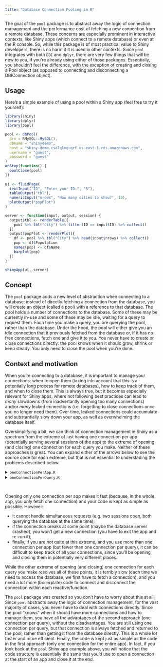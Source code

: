```yaml
---
title: "Database Connection Pooling in R"
---
```


The goal of the `pool` package is to abstract away the logic of connection management and the performance cost of fetching a new connection from a remote database. These concerns are especially prominent in interactive contexts, like Shiny apps (which connect to a remote database) or even at the R console. So, while this package is of most practical value to Shiny developers, there is no harm if it is used in other contexts. Since `pool` integrates with both `DBI` and `dplyr`, there are very few things that will be new to you, if you're already using either of those packages. Essentially, you shouldn't feel the difference, with the exception of creating and closing a Pool object (as opposed to connecting and disconnecting a DBIConnection object).

## Usage
Here’s a simple example of using a pool within a Shiny app (feel free to try it yourself):

```r
library(shiny)
library(dplyr)
library(pool)

pool <- dbPool(
  drv = RMySQL::MySQL(),
  dbname = "shinydemo",
  host = "shiny-demo.csa7qlmguqrf.us-east-1.rds.amazonaws.com",
  username = "guest",
  password = "guest"
)
onStop(function() {
  poolClose(pool)
})
  
ui <- fluidPage(
  textInput("ID", "Enter your ID:", "5"),
  tableOutput("tbl"),
  numericInput("nrows", "How many cities to show?", 10),
  plotOutput("popPlot")
)

server <- function(input, output, session) {
  output$tbl <- renderTable({
    pool %>% tbl("City") %>% filter(ID == input$ID) %>% collect()
  })
  output$popPlot <- renderPlot({
    df <- pool %>% tbl("City") %>% head(input$nrows) %>% collect()
    pop <- df$Population
    names(pop) <- df$Name
    barplot(pop)
  })
}

shinyApp(ui, server)
```
## Concept
The `pool` package adds a new level of abstraction when connecting to a database: instead of directly fetching a connection from the database, you will create an object (called a pool) with a reference to that database. The pool holds a number of connections to the database. Some of these may be currently in-use and some of these may be idle, waiting for a query to request them. Each time you make a query, you are querying the pool, rather than the database. Under the hood, the pool will either give you an idle connection that it previously fetched from the database or, if it has no free connections, fetch one and give it to you. You never have to create or close connections directly: the pool knows when it should grow, shrink or keep steady. You only need to close the pool when you’re done.

## Context and motivation
When you’re connecting to a database, it is important to manage your connections: when to open them (taking into account that this is a potentially long process for remote databases), how to keep track of them, and when to close them. This is always true, but it becomes especially relevant for Shiny apps, where not following best practices can lead to _many_ slowdowns (from inadvertantly opening too many connections) and/or _many_ leaked connections (i.e. forgetting to close connections once you no longer need them). Over time, leaked connections could accumulate and substantially slow down your app, as well as overwhelming the database itself.  

Oversimplifying a bit, we can think of connection management in Shiny as a spectrum from the extreme of just having one connection per app (potentially serving several sessions of the app) to the extreme of opening (and closing) one connection for each query you make. Neither of these approaches is great. You can expand either of the arrows below to see the source code for each extreme, but that is not essential to understading the problems described below.

<details>
  <summary><code>oneConnectionPerApp.R</code></summary>
  
```r
library(shiny)
library(dplyr)
library(DBI)

conn <- dbConnect(
    drv = RMySQL::MySQL(),
    dbname = "shinydemo",
    host = "shiny-demo.csa7qlmguqrf.us-east-1.rds.amazonaws.com",
    username = "guest",
    password = "guest"
  )
onStop(function() {
  dbDisconnect(conn)
})
  
ui <- fluidPage(
  textInput("ID", "Enter your ID:", "5"),
  tableOutput("tbl"),
  numericInput("nrows", "How many cities to show?", 10),
  plotOutput("popPlot")
)
  
server <- function(input, output, session) {
  output$tbl <- renderTable({
    conn %>% tbl("City") %>% filter(ID == input$ID) %>% collect()
  })
  output$popPlot <- renderPlot({
    df <- conn %>% tbl("City") %>% head(input$nrows) %>% collect()
    pop <- df$Population
    names(pop) <- df$Name
    barplot(pop)
  })
}
  
shinyApp(ui, server)
```

</details>

<details>
  <summary><code>oneConnectionPerQuery.R</code></summary>
  
```r
library(shiny)
library(dplyr)
library(DBI)

args <- list(
  drv = RMySQL::MySQL(),
  dbname = "shinydemo",
  host = "shiny-demo.csa7qlmguqrf.us-east-1.rds.amazonaws.com",
  username = "guest",
  password = "guest"
)
  
ui <- fluidPage(
  textInput("ID", "Enter your ID:", "5"),
  tableOutput("tbl"),
  numericInput("nrows", "How many cities to show?", 10),
  plotOutput("popPlot")
)
  
server <- function(input, output, session) {
  output$tbl <- renderTable({
    conn <- do.call(dbConnect, args)
    on.exit(dbDisconnect(conn))
    
    conn %>% tbl("City") %>% filter(ID == input$ID) %>% collect()
  })
  output$popPlot <- renderPlot({
    conn <- do.call(dbConnect, args)
    on.exit(dbDisconnect(conn))
    
    df <- conn %>% tbl("City") %>% head(input$nrows) %>% collect()
    pop <- df$Population
    names(pop) <- df$Name
    barplot(pop)
  })
}
  
shinyApp(ui, server)
```

</details>
<br>

Opening only one connection per app makes it fast (because, in the whole app, you only fetch one connection) and your code is kept as simple as possible. However:

- it cannot handle simultaneous requests (e.g. two sessions open, both querying the database at the same time);
- if the connection breaks at some point (maybe the database server crashed), you won’t get a new connection (you have to exit the app and re-run it);
- finally, if you are not quite at this extreme, and you use more than one connection per app (but fewer than one connection per query), it can be difficult to keep track of all your connections, since you’ll be opening and closing them in potentially very different places.

While the other extreme of opening (and closing) one connection for each query you make resolves all of these points, it is terribly slow (each time we need to access the database, we first have to fetch a connection), and
you need a lot more (boilerplate) code to connect and disconnect the connection within each reactive/function.

The `pool` package was created so you don't have to worry about this at all. Since `pool` abstracts away the logic of connection management, for the vast majority of cases, you never have to deal with connections directly. Since the pool “knows” when it should have more connections and how to manage them, you have all the advantages of the second approach (one connection per query), without the disadvantages. You are still using one connection per query, but that connection is always fetched and returned to the pool, rather than getting it from the database directly. This is a whole lot faster and more efficient. Finally, the code is kept just as simple as the code in the first approach (only one connection for the entire app). In fact, if you look back at the `pool` Shiny app example above, you will notice that the code structure is essentially the same that you'd use to open a connection at the start of an app and close it at the end.

